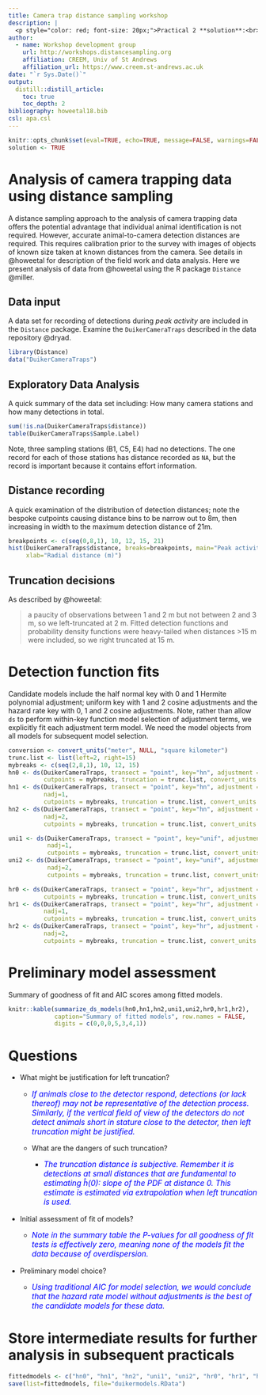 ```yaml
---
title: Camera trap distance sampling workshop
description: |
  <p style="color: red; font-size: 20px;">Practical 2 **solution**:<br> detection function fitting for the duiker data set</p>
author:
  - name: Workshop development group 
    url: http://workshops.distancesampling.org
    affiliation: CREEM, Univ of St Andrews
    affiliation_url: https://www.creem.st-andrews.ac.uk
date: "`r Sys.Date()`"
output: 
  distill::distill_article:
    toc: true
    toc_depth: 2
bibliography: howeetal18.bib
csl: apa.csl
---
```


```r
knitr::opts_chunk$set(eval=TRUE, echo=TRUE, message=FALSE, warnings=FALSE)
solution <- TRUE
```

# Analysis of camera trapping data using distance sampling

A distance sampling approach to the analysis of camera trapping data offers the potential advantage that individual animal identification is not required. However, accurate animal-to-camera detection distances are required. This requires calibration prior to the survey with images of objects of known size taken at known distances from the camera. See details in @howeetal for description of the field work and data analysis. Here we present analysis of data from @howeetal using the R package `Distance` @miller.

## Data input

A data set for recording of detections during *peak activity* are included in the `Distance` package. Examine the `DuikerCameraTraps` described in the data repository @dryad.

```r
library(Distance)
data("DuikerCameraTraps")
```

## Exploratory Data Analysis

A quick summary of the data set including: How many camera stations and how many detections in total.

```r
sum(!is.na(DuikerCameraTraps$distance))
table(DuikerCameraTraps$Sample.Label)
```

Note, three sampling stations (B1, C5, E4) had no detections. The one record for each of those stations has distance recorded as `NA`, but the record is important because it contains effort information.

## Distance recording

A quick examination of the distribution of detection distances; note the bespoke cutpoints causing distance bins to be narrow out to 8m, then increasing in width to the maximum detection distance of 21m.

```r
breakpoints <- c(seq(0,8,1), 10, 12, 15, 21)
hist(DuikerCameraTraps$distance, breaks=breakpoints, main="Peak activity data set",
     xlab="Radial distance (m)")
```

## Truncation decisions

As described by @howeetal:

> a paucity of observations between 1 and 2 m but not between 2 and 3 m, so we left-truncated at 2 m. Fitted detection functions and probability density functions were heavy-tailed when distances \>15 m were included, so we right truncated at 15 m.

# Detection function fits


Candidate models include the half normal key with 0 and 1 Hermite polynomial adjustment; uniform key with 1 and 2 cosine adjustments and the hazard rate key with 0, 1 and 2 cosine adjustments.  Note, rather than allow `ds` to perform within-key function model selection of adjustment terms, we explicitly fit each adjustment term model.  We need the model objects from all models for subsequent model selection.

```r
conversion <- convert_units("meter", NULL, "square kilometer")
trunc.list <- list(left=2, right=15)
mybreaks <- c(seq(2,8,1), 10, 12, 15)
hn0 <- ds(DuikerCameraTraps, transect = "point", key="hn", adjustment = NULL,
          cutpoints = mybreaks, truncation = trunc.list, convert_units = conversion)
hn1 <- ds(DuikerCameraTraps, transect = "point", key="hn", adjustment = "herm",
          nadj=1,
          cutpoints = mybreaks, truncation = trunc.list, convert_units = conversion)
hn2 <- ds(DuikerCameraTraps, transect = "point", key="hn", adjustment = "herm",
          nadj=2,
          cutpoints = mybreaks, truncation = trunc.list, convert_units = conversion)

uni1 <- ds(DuikerCameraTraps, transect = "point", key="unif", adjustment = "cos",
           nadj=1,
           cutpoints = mybreaks, truncation = trunc.list, convert_units = conversion)
uni2 <- ds(DuikerCameraTraps, transect = "point", key="unif", adjustment = "cos",
           nadj=2,
           cutpoints = mybreaks, truncation = trunc.list, convert_units = conversion)

hr0 <- ds(DuikerCameraTraps, transect = "point", key="hr", adjustment = NULL,
          cutpoints = mybreaks, truncation = trunc.list, convert_units = conversion)
hr1 <- ds(DuikerCameraTraps, transect = "point", key="hr", adjustment = "cos",
          nadj=1,
          cutpoints = mybreaks, truncation = trunc.list, convert_units = conversion)
hr2 <- ds(DuikerCameraTraps, transect = "point", key="hr", adjustment = "cos",
          nadj=2,
          cutpoints = mybreaks, truncation = trunc.list, convert_units = conversion)
```

# Preliminary model assessment

Summary of goodness of fit and AIC scores among fitted models.

```r
knitr::kable(summarize_ds_models(hn0,hn1,hn2,uni1,uni2,hr0,hr1,hr2),
             caption="Summary of fitted models", row.names = FALSE,
             digits = c(0,0,0,5,3,4,1))
```

# Questions
- What might be justification for left truncation?
  - <p style="color: blue; font-size: 110%; font-style: italic;">If animals close to the detector respond, detections (or lack thereof) may not be representative of the detection process.  Similarly, if the *vertical* field of view of the detectors do not detect animals short in stature close to the detector, then left truncation might be justified.</p>
  - What are the dangers of such truncation?
    - <p style="color: blue; font-size: 110%; font-style: italic;">The truncation distance is subjective.  Remember it is detections at small distances that are fundamental to estimating $\hat{h}(0)$: slope of the PDF at distance 0.  This estimate is estimated via extrapolation when left truncation is used.</p>
- Initial assessment of fit of models?
  - <p style="color: blue; font-size: 110%; font-style: italic;">Note in the *summary table* the P-values for all goodness of fit tests is effectively zero, meaning none of the models fit the data because of overdispersion.</p>
- Preliminary model choice?
  - <p style="color: blue; font-size: 110%; font-style: italic;">Using traditional AIC for model selection, we would conclude that the hazard rate model without adjustments is the best of the candidate models for these data.</p>


# Store intermediate results for further analysis in subsequent practicals

```r
fittedmodels <- c("hn0", "hn1", "hn2", "uni1", "uni2", "hr0", "hr1", "hr2")
save(list=fittedmodels, file="duikermodels.RData")
```
